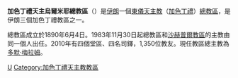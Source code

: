 {{Infobox Roman Catholic diocese
|jurisdiction     = 總教區
|name             = 烏爾米耶
|latin= Archieparchia Urmiensis
|image =
|caption =
|location = [[伊朗|伊朗]]
|territory = 
|population = 1,350
|rite = [[加色丁禮天主教會|加色丁禮]]
|patron =
|province = 
|established = 1890年
|cathedral = [[天主之母主教座堂_(烏爾米耶)|天主之母主教座堂]]
|co-cathedral =
|leadership = 總主教 
|website =http://www.urmi.org/
|pope =  
|patriarch= 路易斯·拉菲爾一世·薩科
|metropolitan =[[多默·梅拉姆|多默·梅拉姆]] 
|ordinary =
|coadjutor archbishop = 
|coadjutor bishop = 
|auxiliary = 
|emeritus =}}

'''加色丁禮天主烏爾米耶總教區'''（{{lang-la|Archieparchia Urmiensis}}）是[[伊朗|伊朗]]一個[[東儀天主教|東儀天主教]]（[[加色丁禮天主教會|加色丁禮]]）[[總教區|總教區]]，是伊朗三個加色丁禮教區之一。

總教區成立於1890年6月4日。1983年11月30日起總教區和[[加色丁禮天主教沙赫普爾教區|沙赫普爾教區]]的主教由同一個人出任。2010年有四個堂區、四名司鐸，1,350位教友。現任教區總主教為[[多默·梅拉姆|多默·梅拉姆]]。

{{加色丁禮天主教會教區}}
{{伊朗天主教教區}}
[[Category:伊朗天主教教區|U]]
[[Category:加色丁禮天主教教區|Category:加色丁禮天主教教區]]